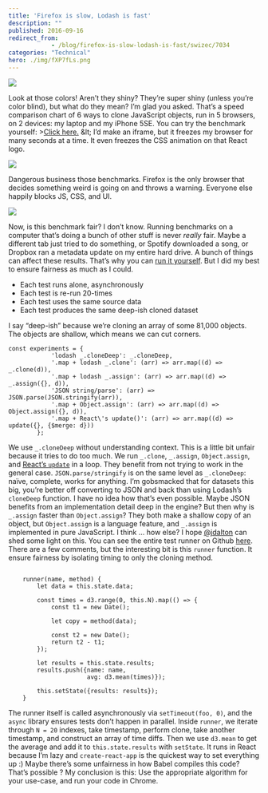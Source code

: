 ```yaml
---
title: 'Firefox is slow, Lodash is fast'
description: ""
published: 2016-09-16
redirect_from: 
            - /blog/firefox-is-slow-lodash-is-fast/swizec/7034
categories: "Technical"
hero: ./img/fXP7fLs.png
---
```

![](./img/fXP7fLs.png)

Look at those colors! Aren’t they shiny? They’re super shiny (unless you’re color blind), but what do they mean? I’m glad you asked. That’s a speed comparison chart of 6 ways to clone JavaScript objects, run in 5 browsers, on 2 devices: my laptop and my iPhone 5SE. You can try the benchmark yourself: &gt;[Click here.](http://swizec.github.io/compare-copy-methods) &amp;lt; I’d make an iframe, but it freezes my browser for many seconds at a time. It even freezes the CSS animation on that React logo.

![](./img/BZP9d05.gif)

Dangerous business those benchmarks. Firefox is the only browser that decides something weird is going on and throws a warning. Everyone else happily blocks JS, CSS, and UI.

![](./img/1TpGCEO.png)

Now, is this benchmark fair? I don’t know. Running benchmarks on a computer that’s doing a bunch of other stuff is never _really_ fair. Maybe a different tab just tried to do something, or Spotify downloaded a song, or Dropbox ran a metadata update on my entire hard drive. A bunch of things can affect these results. That’s why you can [run it yourself](http://swizec.github.io/compare-copy-methods). But I did my best to ensure fairness as much as I could.

- Each test runs alone, asynchronously
- Each test is re-run 20-times
- Each test uses the same source data
- Each test produces the same deep-ish cloned dataset

I say “deep-ish” because we’re cloning an array of some 81,000 objects. The objects are shallow, which means we can cut corners.

```
const experiments = {
            'lodash _.cloneDeep': _.cloneDeep,
            '.map + lodash _.clone': (arr) => arr.map((d) => _.clone(d)),
            '.map + lodash _.assign': (arr) => arr.map((d) => _.assign({}, d)),
            'JSON string/parse': (arr) => JSON.parse(JSON.stringify(arr)),
            '.map + Object.assign': (arr) => arr.map((d) => Object.assign({}, d)),
            '.map + React\'s update()': (arr) => arr.map((d) => update({}, {$merge: d}))
        };
```

We use `_.cloneDeep` without understanding context. This is a little bit unfair because it tries to do too much. We run `_.clone`, `_.assign`, `Object.assign`, and [React’s `update`](https://facebook.github.io/react/docs/update.html) in a loop. They benefit from not trying to work in the general case. `JSON.parse/stringify` is on the same level as `_.cloneDeep`: naïve, complete, works for anything. I’m gobsmacked that for datasets this big, you’re better off converting to JSON and back than using Lodash’s `cloneDeep` function. I have no idea how that’s even possible. Maybe JSON benefits from an implementation detail deep in the engine? But then why is `_.assign` faster than `Object.assign`? They both make a shallow copy of an object, but `Object.assign` is a language feature, and `_.assign` is implemented in pure JavaScript. I think … how else? I hope [@jdalton](https://twitter.com/jdalton) can shed some light on this. You can see the entire test runner on Github [here](https://github.com/Swizec/compare-copy-methods/blob/master/src/App.js). There are a few comments, but the interesting bit is this `runner` function. It ensure fairness by isolating timing to only the cloning method.

```

    runner(name, method) {
        let data = this.state.data;

        const times = d3.range(0, this.N).map(() => {
            const t1 = new Date();

            let copy = method(data);

            const t2 = new Date();
            return t2 - t1;
        });

        let results = this.state.results;
        results.push({name: name,
                      avg: d3.mean(times)});

        this.setState({results: results});
    }
```

The runner itself is called asynchronously via `setTimeout(foo, 0)`, and the `async` library ensures tests don’t happen in parallel. Inside `runner`, we iterate through `N = 20` indexes, take timestamp, perform clone, take another timestamp, and construct an array of time diffs. Then we use `d3.mean` to get the average and add it to `this.state.results` with `setState`. It runs in React because I’m lazy and `create-react-app` is the quickest way to set everything up :) Maybe there’s some unfairness in how Babel compiles this code? That’s possible ? My conclusion is this: Use the appropriate algorithm for your use-case, and run your code in Chrome.